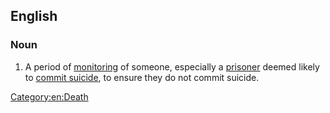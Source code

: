 ==English==

===Noun===
{{en-noun|~|es}}

# A period of [[monitor]]ing of someone, especially a [[prisoner]] deemed likely to [[commit suicide]], to ensure they do not commit suicide.

{{topics|en|Suicide}}

[[Category:en:Death]]